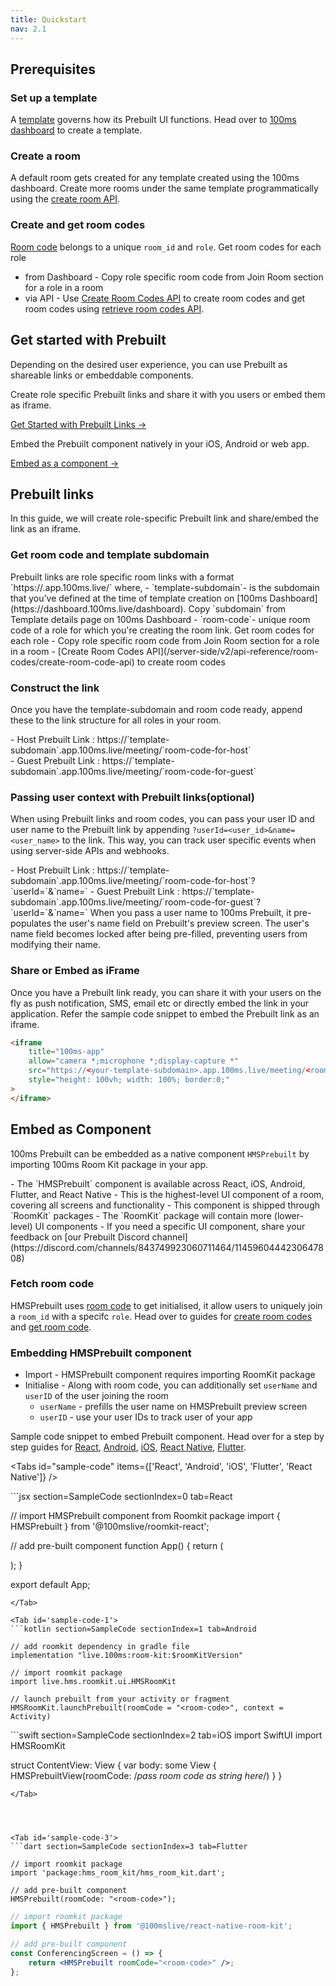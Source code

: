 ```yaml
---
title: Quickstart
nav: 2.1
---
```


## Prerequisites

<StepsContainer id="prerequisites">

### Set up a template

A [template](/get-started/v2/get-started/concepts/templates-and-roles) governs how its Prebuilt UI functions. Head over to [100ms dashboard](https://dashboard.100ms.live/dashboard) to create a template.

### Create a room

A default room gets created for any template created using the 100ms dashboard. Create more rooms under the same template programmatically using the [create room API](/server-side/v2/api-reference/Rooms/create-via-api).

### Create and get room codes

[Room code](/get-started/v2/get-started/prebuilt/room-codes/overview) belongs to a unique `room_id` and `role`. Get room codes for each role

-   from Dashboard - Copy role specific room code from Join Room section for a role in a room
-   via API - Use [Create Room Codes API](/server-side/v2/api-reference/room-codes/create-room-code-api) to create room codes and get room codes using [retrieve room codes API](/server-side/v2/api-reference/room-codes/get-room-code-api).

</StepsContainer>

## Get started with Prebuilt

Depending on the desired user experience, you can use Prebuilt as shareable links or embeddable components.

<FlexContainer>
<Callout icon="LinkTwoIcon" title="Share or embed Prebuilt Links">

Create role specific Prebuilt links and share it with you users or embed them as iframe.

[Get Started with Prebuilt Links →](#prebuilt-links)

</Callout>

<Callout icon="LinkTwoIcon" title="Embed natively">
Embed the Prebuilt component natively in your iOS, Android or web app.

[Embed as a component →](#embed-as-component)

</Callout>
</FlexContainer>

## Prebuilt links

In this guide, we will create role-specific Prebuilt link and share/embed the link as an iframe.

<StepsContainer id="use-prebuilt-links">

### Get room code and template subdomain

<FlexContainer>
<Callout icon="LinkTwoIcon" title="Prebuilt Link Structure">
Prebuilt links are role specific room links with a format `https://<template-subdomain>.app.100ms.live/<room-code>` where,
    - `template-subdomain`- is the subdomain that you’ve defined at the time of template creation on [100ms Dashboard](https://dashboard.100ms.live/dashboard). Copy `subdomain` from Template details page on 100ms Dashboard
    - `room-code`- unique room code of a role for which you're creating the room link. Get room codes for each role 
            - Copy role specific room code from Join Room section for a role in a room
            - [Create Room Codes API](/server-side/v2/api-reference/room-codes/create-room-code-api) to create room codes
</Callout>
</FlexContainer>

### Construct the link

Once you have the template-subdomain and room code ready, append these to the link structure for all roles in your room.

<FlexContainer>
    <Callout icon="LinkTwoIcon" title="Prebuilt Link for roles">
        - Host Prebuilt Link :
        https://`template-subdomain`.app.100ms.live/meeting/`room-code-for-host`
        <br />- Guest Prebuilt Link :
        https://`template-subdomain`.app.100ms.live/meeting/`room-code-for-guest`
    </Callout>
</FlexContainer>

### Passing user context with Prebuilt links(optional)

When using Prebuilt links and room codes, you can pass your user ID and user name to the Prebuilt link by appending `?userId=<user_id>&name=<user_name>` to the link. This way, you can track user specific events when using server-side APIs and webhooks.

<FlexContainer>
  <Callout icon="LinkTwoIcon" title="Prebuilt Links with user context">
    - Host Prebuilt Link :
    https://`template-subdomain`.app.100ms.live/meeting/`room-code-for-host`?`userId=<user_id>`&`name=<user_name>`
    - Guest Prebuilt Link : https://`template-subdomain`.app.100ms.live/meeting/`room-code-for-guest`?`userId=<user_id>`&`name=<user_name>`
  </Callout>
</FlexContainer>

<Note title="Passing Name to 100ms Prebuilt">
    When you pass a user name to 100ms Prebuilt, it pre-populates the user's name field on
    Prebuilt's preview screen. The user's name field becomes locked after being pre-filled,
    preventing users from modifying their name.
</Note>

### Share or Embed as iFrame

Once you have a Prebuilt link ready, you can share it with your users on the fly as push notification, SMS, email etc or directly embed the link in your application.
Refer the sample code snippet to embed the Prebuilt link as an iframe.

```html
<iframe
    title="100ms-app"
    allow="camera *;microphone *;display-capture *"
    src="https://<your-template-subdomain>.app.100ms.live/meeting/<room-code>"
    style="height: 100vh; width: 100%; border:0;"
>
</iframe>
```

</StepsContainer>

## Embed as Component

100ms Prebuilt can be embedded as a native component `HMSPrebuilt` by importing 100ms Room Kit package in your app.

<FlexContainer>
    <Callout icon="LinkTwoIcon" title="Component Basics">
        - The `HMSPrebuilt` component is available across React, iOS, Android, Flutter, and React
        Native - This is the highest-level UI component of a room, covering all screens and
        functionality - This component is shipped through `RoomKit` packages - The `RoomKit` package
        will contain more (lower-level) UI components - If you need a specific UI component, share
        your feedback on [our Prebuilt Discord
        channel](https://discord.com/channels/843749923060711464/1145960444230647808)
    </Callout>
</FlexContainer>

<StepsContainer id="embed-prebuilt-component">

### Fetch room code

HMSPrebuilt uses [room code](/concepts/v2/concepts/rooms/room-codes/room-codes) to get initialised, it allow users to uniquely join a `room_id` with a specifc `role`. Head over to guides for [create room codes](/server-side/v2/api-reference/room-codes/create-room-code-api) and [get room code](/server-side/v2/api-reference/room-codes/get-room-code-api).

### Embedding HMSPrebuilt component

-   Import - HMSPrebuilt component requires importing RoomKit package
-   Initialise - Along with room code, you can additionally set `userName` and `userID` of the user joining the room
    -   `userName` - prefills the user name on HMSPrebuilt preview screen
    -   `userID` - use your user IDs to track user of your app

Sample code snippet to embed Prebuilt component. Head over for a step by step guides for [React](/javascript/v2/quickstart/prebuilt-quickstart), [Android](/android/v2/quickstart/prebuilt-android), [iOS](https://www.100ms.live/docs/ios/v2/quickstart/prebuilt), [React Native](/react-native/v2/quickstart/prebuilt), [Flutter](/flutter/v2/quickstart/prebuilt).

<Tabs id="sample-code" items={['React', 'Android', 'iOS', 'Flutter', 'React Native']} />

<Tab id='sample-code-0'>
```jsx section=SampleCode sectionIndex=0 tab=React

// import HMSPrebuilt component from Roomkit package
import { HMSPrebuilt } from '@100mslive/roomkit-react';

// add pre-built component
function App() {
return (
<div style={{ height: "100vh" }}>
<HMSPrebuilt roomCode="<room-code>" />
</div>
);
}

export default App;

````
</Tab>

<Tab id='sample-code-1'>
```kotlin section=SampleCode sectionIndex=1 tab=Android

// add roomkit dependency in gradle file
implementation "live.100ms:room-kit:$roomKitVersion"

// import roomkit package
import live.hms.roomkit.ui.HMSRoomKit

// launch prebuilt from your activity or fragment
HMSRoomKit.launchPrebuilt(roomCode = "<room-code>", context = Activity)

````

</Tab>

<Tab id='sample-code-2'>
```swift section=SampleCode sectionIndex=2 tab=iOS
import SwiftUI
import HMSRoomKit

struct ContentView: View {
    var body: some View {
        HMSPrebuiltView(roomCode: /_pass room code as string here_/)
    }
}

````
</Tab>




<Tab id='sample-code-3'>
```dart section=SampleCode sectionIndex=3 tab=Flutter

// import roomkit package
import 'package:hms_room_kit/hms_room_kit.dart';

// add pre-built component
HMSPrebuilt(roomCode: "<room-code>");
````

</Tab>

<Tab id='sample-code-4'>

```jsx section=SampleCode  sectionIndex=4 tab=React Native
// import roomkit package
import { HMSPrebuilt } from '@100mslive/react-native-room-kit';

// add pre-built component
const ConferencingScreen = () => {
    return <HMSPrebuilt roomCode="<room-code>" />;
};
```

</Tab>

</StepsContainer>
